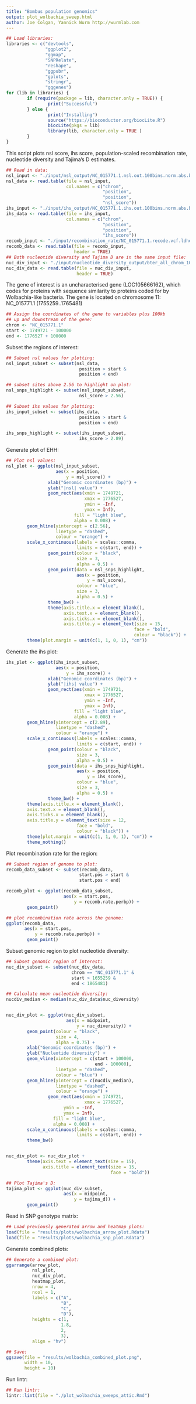 ```yaml
---
title: "Bombus population genomics"
output: plot_wolbachia_sweep.html
author: Joe Colgan, Yannick Wurm http://wurmlab.com
---
```



```r
## Load libraries:
libraries <- c("devtools",
               "ggplot2",
               "ggmap",
               "SNPRelate",
               "reshape",
               "ggpubr",
               "gplots",
               "stringr",
               "gggenes")
for (lib in libraries) {
        if (require(package = lib, character.only = TRUE)) {
                print("Successful")
        } else {
                print("Installing")
                source("https://bioconductor.org/biocLite.R")
                biocLite(pkgs = lib)
                library(lib, character.only = TRUE )
        }
}
```

This script plots nsl score, ihs score, population-scaled recombination rate, nucleotide diversity and Tajima's D estimates.

```r
## Read in data:
nsl_input <- "./input/nsl_output/NC_015771.1.nsl.out.100bins.norm.abs.bed.tmp"
nsl_data <- read.table(file = nsl_input,
                       col.names = c("chrom",
                                     "position",
                                     "position",
                                     "nsl_score"))
ihs_input <- "./input/ihs_output/NC_015771.1.ihs.out.100bins.norm.abs.bed.tmp"
ihs_data <- read.table(file = ihs_input,
                       col.names = c("chrom",
                                     "position",
                                     "position",
                                     "ihs_score"))
recomb_input <- "./input/recombination_rate/NC_015771.1.recode.vcf.ldhelmet.ldhelmet.post.txt.tmp.genetic_map.txt.recomb.txt"
recomb_data <- read.table(file = recomb_input,
                          header = TRUE)
## Both nucleotide diversity and Tajima D are in the same input file:
nuc_div_input <- "./input/nucleotide_diversity_output/bter_all_chrom_10kb.txt"
nuc_div_data <- read.table(file = nuc_div_input,
                           header = TRUE)
```

The gene of interest is an uncharacterised gene (LOC105666162), which codes for proteins with sequence similarity to proteins coded for by Wolbachia-like bacteria. The gene is located on chromosome 11:
NC_015771.1 (1755259..1765481)

```r
## Assign the coordinates of the gene to variables plus 100kb 
## up and downstream of the gene:
chrom <- "NC_015771.1"
start <- 1749721 - 100000
end <- 1776527 + 100000
```

Subset the regions of interest:

```r
## Subset nsl values for plotting:
nsl_input_subset <- subset(nsl_data,
                            position > start &
                            position < end)

## subset sites above 2.56 to highlight on plot:
nsl_snps_highlight <- subset(nsl_input_subset,
                            nsl_score > 2.56)

## Subset ihs values for plotting:
ihs_input_subset <- subset(ihs_data,
                            position > start &
                            position < end)

ihs_snps_highlight <- subset(ihs_input_subset,
                            ihs_score > 2.89)
```

Generate plot of EHH:

```r
## Plot nsl values:
nsl_plot <- ggplot(nsl_input_subset,
                   aes(x = position,
                       y = nsl_score)) +
                xlab("Genomic coordinates (bp)") +
                ylab("|nsl| value") +
                geom_rect(aes(xmin = 1749721,
                              xmax = 1776527,
                              ymin = -Inf,
                              ymax = Inf),
                          fill = "light blue",
                          alpha = 0.008) +
        geom_hline(yintercept = c(2.56),
                   linetype = "dashed",
                   colour = "orange") +
        scale_x_continuous(labels = scales::comma,
                           limits = c(start, end)) +
                geom_point(colour = "black",
                           size = 3,
                           alpha = 0.5) +
                geom_point(data = nsl_snps_highlight,
                           aes(x = position,
                               y = nsl_score),
                           colour = "blue",
                           size = 3,
                           alpha = 0.5) +
                theme_bw() +
                theme(axis.title.x = element_blank(),
                      axis.text.x = element_blank(),
                      axis.ticks.x = element_blank(),
                      axis.title.y = element_text(size = 15,
                                                 face = "bold",
                                                 colour = "black")) +
        theme(plot.margin = unit(c(1, 1, 0, 1), "cm"))
```

Generate the ihs plot:

```r
ihs_plot <- ggplot(ihs_input_subset,
                   aes(x = position,
                       y = ihs_score)) +
                xlab("Genomic coordinates (bp)") +
                ylab("|ihs| value") +
                geom_rect(aes(xmin = 1749721,
                              xmax = 1776527,
                              ymin = -Inf,
                              ymax = Inf),
                          fill = "light blue",
                          alpha = 0.008) +
        geom_hline(yintercept = c(2.89),
                   linetype = "dashed",
                   colour = "orange") +
        scale_x_continuous(labels = scales::comma,
                           limits = c(start, end)) +
                geom_point(colour = "black",
                           size = 3,
                           alpha = 0.5) +
                geom_point(data = ihs_snps_highlight,
                           aes(x = position,
                               y = ihs_score),
                           colour = "blue",
                           size = 3,
                           alpha = 0.5) +
                theme_bw() +
        theme(axis.title.x = element_blank(),
        axis.text.x = element_blank(),
        axis.ticks.x = element_blank(),
        axis.title.y = element_text(size = 12,
                           face = "bold",
                           colour = "black")) +
        theme(plot.margin = unit(c(1, 1, 0, 1), "cm")) +
        theme_nothing()
```

Plot recombination rate for the region:

```r
## Subset region of genome to plot:
recomb_data_subset <- subset(recomb_data,
                            start.pos > start &
                            start.pos < end)

recomb_plot <- ggplot(recomb_data_subset,
                      aes(x = start.pos,
                          y = recomb.rate.perbp)) +
        geom_point()

## plot recombination rate across the genome:
ggplot(recomb_data,
       aes(x = start.pos,
           y = recomb.rate.perbp)) +
        geom_point()
```

Subset genomic region to plot nucleotide diversity:

```r
## Subset genomic region of interest:
nuc_div_subset <- subset(nuc_div_data,
                         chrom == "NC_015771.1" &
                         start > 1655259 &
                         end < 1865481)

## Calculate mean nucleotide diversity:
nucdiv_median <- median(nuc_div_data$nuc_diversity)


nuc_div_plot <- ggplot(nuc_div_subset,
                       aes(x = midpoint,
                           y = nuc_diversity)) +
        geom_point(colour = "black",
                   size = 4,
                   alpha = 0.75) +
        xlab("Genomic coordinates (bp)") +
        ylab("Nucleotide diversity") +
        geom_vline(xintercept = c(start + 100000,
                                  end - 100000),
                   linetype = "dashed",
                   colour = "blue") +
        geom_hline(yintercept = c(nucdiv_median),
                   linetype = "dashed",
                   colour = "orange") +
                geom_rect(aes(xmin = 1749721,
                              xmax = 1776527,
                      ymin = -Inf,
                      ymax = Inf),
                  fill = "light blue",
                  alpha = 0.008) +
        scale_x_continuous(labels = scales::comma,
                           limits = c(start, end)) +
        theme_bw()


nuc_div_plot <- nuc_div_plot +
        theme(axis.text = element_text(size = 15),
              axis.title = element_text(size = 15,
                                        face = "bold"))

## Plot Tajima's D:
tajima_plot <- ggplot(nuc_div_subset,
                      aes(x = midpoint,
                          y = tajima_d)) +
        geom_point()
```

Read in SNP genotype matrix:

```r
## Load previously generated arrow and heatmap plots:
load(file = "results/plots/wolbachia_arrow_plot.Rdata")
load(file = "results/plots/wolbachia_snp_plot.Rdata")
```

Generate combined plots:

```r
## Generate a combined plot:
ggarrange(arrow_plot,
          nsl_plot,
          nuc_div_plot,
          heatmap_plot,
          nrow = 4,
          ncol = 1,
          labels = c("A",
                     "B",
                     "C",
                     "D"),
          heights = c(1,
                     1.8,
                     2,
                     3),
          align = "hv")

## Save:
ggsave(file = "results/wolbachia_combined_plot.png",
       width = 10,
       height = 10)
```

Run lintr:

```r
## Run lintr:
lintr::lint(file = "./plot_wolbachia_sweeps_attic.Rmd")
```